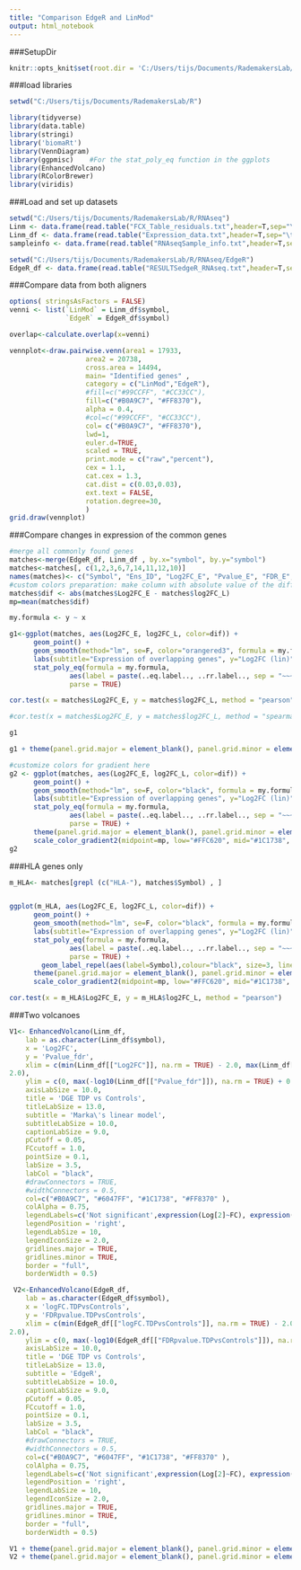 ```yaml
---
title: "Comparison EdgeR and LinMod"
output: html_notebook
---
```


###SetupDir
```r
knitr::opts_knit$set(root.dir = 'C:/Users/tijs/Documents/RademakersLab/R')

```

###load libraries
```r
setwd("C:/Users/tijs/Documents/RademakersLab/R")

library(tidyverse)
library(data.table)
library(stringi)
library('biomaRt')
library(VennDiagram)
library(ggpmisc)    #For the stat_poly_eq function in the ggplots
library(EnhancedVolcano)
library(RColorBrewer)
library(viridis)

```

###Load and set up datasets
```r
setwd("C:/Users/tijs/Documents/RademakersLab/R/RNAseq")
Linm <- data.frame(read.table("FCX_Table_residuals.txt",header=T,sep="\t"))
Linm_df <- data.frame(read.table("Expression_data.txt",header=T,sep="\t"))
sampleinfo <- data.frame(read.table("RNAseqSample_info.txt",header=T,sep="\t"))

setwd("C:/Users/tijs/Documents/RademakersLab/R/RNAseq/EdgeR")
EdgeR_df <- data.frame(read.table("RESULTSedgeR_RNAseq.txt",header=T,sep="\t"))

```

###Compare data from both aligners
```r
options( stringsAsFactors = FALSE)
venni <- list(`LinMod` = Linm_df$symbol,
              `EdgeR` = EdgeR_df$symbol)

overlap<-calculate.overlap(x=venni)

vennplot<-draw.pairwise.venn(area1 = 17933,
                   area2 = 20738,
                   cross.area = 14494,
                   main= "Identified genes" ,
                   category = c("LinMod","EdgeR"),
                   #fill=c("#99CCFF", "#CC33CC"),
                   fill=c("#B0A9C7", "#FF8370"),
                   alpha = 0.4,
                   #col=c("#99CCFF", "#CC33CC"),
                   col= c("#B0A9C7", "#FF8370"),
                   lwd=1,
                   euler.d=TRUE,
                   scaled = TRUE,
                   print.mode = c("raw","percent"),
                   cex = 1.1,
                   cat.cex = 1.3,
                   cat.dist = c(0.03,0.03),
                   ext.text = FALSE,
                   rotation.degree=30,
                   )
grid.draw(vennplot)

```

###Compare changes in expression of the common genes
```r
#merge all commonly found genes
matches<-merge(EdgeR_df, Linm_df , by.x="symbol", by.y="symbol")
matches<-matches[, c(1,2,3,6,7,14,11,12,10)]
names(matches)<- c("Symbol", "Ens_ID", "Log2FC_E", "Pvalue_E", "FDR_E", "log2FC_L", "Pvalue_L", "FDR_L", "FC_L")
#custom colors preparation: make column with absolute value of the difference between both log values
matches$dif <- abs(matches$Log2FC_E - matches$log2FC_L)
mp=mean(matches$dif)

my.formula <- y ~ x

g1<-ggplot(matches, aes(Log2FC_E, log2FC_L, color=dif)) +
      geom_point() + 
      geom_smooth(method="lm", se=F, color="orangered3", formula = my.formula) +
      labs(subtitle="Expression of overlapping genes", y="Log2FC (lin)", x="log2FC (gb)", title="Log fold change differences between Marka's model and EdgeR") +
      stat_poly_eq(formula = my.formula, 
               aes(label = paste(..eq.label.., ..rr.label.., sep = "~~~")), 
               parse = TRUE)

cor.test(x = matches$Log2FC_E, y = matches$log2FC_L, method = "pearson")

#cor.test(x = matches$Log2FC_E, y = matches$log2FC_L, method = "spearman") is for ordinal variables     

g1

g1 + theme(panel.grid.major = element_blank(), panel.grid.minor = element_blank(), panel.background = element_blank(), axis.line = element_line(colour = "black"))

#customize colors for gradient here
g2 <- ggplot(matches, aes(Log2FC_E, log2FC_L, color=dif)) +
      geom_point() + 
      geom_smooth(method="lm", se=F, color="black", formula = my.formula) +
      labs(subtitle="Expression of overlapping genes", y="Log2FC (lin)", x="log2FC (gb)", title="Log fold change differences between Marka's model and EdgeR") +
      stat_poly_eq(formula = my.formula, 
               aes(label = paste(..eq.label.., ..rr.label.., sep = "~~~")), 
               parse = TRUE) +
      theme(panel.grid.major = element_blank(), panel.grid.minor = element_blank(), panel.background = element_blank(), axis.line = element_line(colour = "black")) +
      scale_color_gradient2(midpoint=mp, low="#FFC620", mid="#1C1738", high="#6047FF")
g2


```

###HLA genes only
```r
m_HLA<- matches[grepl (c("HLA-"), matches$Symbol) , ]


ggplot(m_HLA, aes(Log2FC_E, log2FC_L, color=dif)) +
      geom_point() + 
      geom_smooth(method="lm", se=F, color="black", formula = my.formula) +
      labs(subtitle="Expression of overlapping genes", y="Log2FC (lin)", x="log2FC (gb)", title="Log fold change differences between Marka's model and EdgeR") +
      stat_poly_eq(formula = my.formula, 
               aes(label = paste(..eq.label.., ..rr.label.., sep = "~~~")), 
               parse = TRUE) +
        geom_label_repel(aes(label=Symbol),colour="black", size=3, lineheight=0.7, max.overlaps = Inf ) +
      theme(panel.grid.major = element_blank(), panel.grid.minor = element_blank(), panel.background = element_blank(), axis.line = element_line(colour = "black")) +
      scale_color_gradient2(midpoint=mp, low="#FFC620", mid="#1C1738", high="#6047FF")

cor.test(x = m_HLA$Log2FC_E, y = m_HLA$log2FC_L, method = "pearson")

```


###Two volcanoes
```r
V1<- EnhancedVolcano(Linm_df,
    lab = as.character(Linm_df$symbol),
    x = 'Log2FC',
    y = 'Pvalue_fdr',
    xlim = c(min(Linm_df[["Log2FC"]], na.rm = TRUE) - 2.0, max(Linm_df[["Log2FC"]], na.rm = TRUE) +
2.0),
    ylim = c(0, max(-log10(Linm_df[["Pvalue_fdr"]]), na.rm = TRUE) + 0.5),
    axisLabSize = 10.0,
    title = 'DGE TDP vs Controls',
    titleLabSize = 13.0,
    subtitle = 'Marka\'s linear model',
    subtitleLabSize = 10.0,
    captionLabSize = 9.0,
    pCutoff = 0.05,
    FCcutoff = 1.0,
    pointSize = 0.1,
    labSize = 3.5,
    labCol = "black",
    #drawConnectors = TRUE,
    #widthConnectors = 0.5,
    col=c("#B0A9C7", "#6047FF", "#1C1738", "#FF8370" ),
    colAlpha = 0.75,
    legendLabels=c('Not significant',expression(Log[2]~FC), expression(italic (p-value)),  expression(italic(p)~and~Log[2]~FC)),
    legendPosition = 'right',
    legendLabSize = 10,
    legendIconSize = 2.0,
    gridlines.major = TRUE,
    gridlines.minor = TRUE,
    border = "full",
    borderWidth = 0.5)

 V2<-EnhancedVolcano(EdgeR_df,
    lab = as.character(EdgeR_df$symbol),
    x = 'logFC.TDPvsControls',
    y = 'FDRpvalue.TDPvsControls',
    xlim = c(min(EdgeR_df[["logFC.TDPvsControls"]], na.rm = TRUE) - 2.0, max(EdgeR_df[["logFC.TDPvsControls"]], na.rm = TRUE) +
2.0),
    ylim = c(0, max(-log10(EdgeR_df[["FDRpvalue.TDPvsControls"]]), na.rm = TRUE) + 0.5),
    axisLabSize = 10.0,
    title = 'DGE TDP vs Controls',
    titleLabSize = 13.0,
    subtitle = 'EdgeR',
    subtitleLabSize = 10.0,
    captionLabSize = 9.0,
    pCutoff = 0.05,
    FCcutoff = 1.0,
    pointSize = 0.1,
    labSize = 3.5,
    labCol = "black",
    #drawConnectors = TRUE,
    #widthConnectors = 0.5,
    col=c("#B0A9C7", "#6047FF", "#1C1738", "#FF8370" ),
    colAlpha = 0.75,
    legendLabels=c('Not significant',expression(Log[2]~FC), expression(italic (p-value)),  expression(italic(p)~and~Log[2]~FC)),
    legendPosition = 'right',
    legendLabSize = 10,
    legendIconSize = 2.0,
    gridlines.major = TRUE,
    gridlines.minor = TRUE,
    border = "full",
    borderWidth = 0.5)

V1 + theme(panel.grid.major = element_blank(), panel.grid.minor = element_blank(), panel.background = element_blank())
V2 + theme(panel.grid.major = element_blank(), panel.grid.minor = element_blank(), panel.background = element_blank())

```

